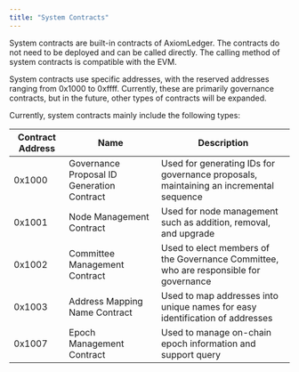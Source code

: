 ```yaml
---
title: "System Contracts"
---
```


System contracts are built-in contracts of AxiomLedger. The contracts do not need to be deployed and can be called directly. The calling method of system contracts is compatible with the EVM.

System contracts use specific addresses, with the reserved addresses ranging from 0x1000 to 0xffff. Currently, these are primarily governance contracts, but in the future, other types of contracts will be expanded. 

Currently, system contracts mainly include the following types:


| Contract Address | Name                                        | Description                                                                            |
| ---------------- | ------------------------------------------- | -------------------------------------------------------------------------------------- |
| 0x1000           | Governance Proposal ID Generation Contract  | Used for generating IDs for governance proposals, maintaining an incremental sequence                           |
| 0x1001           | Node Management Contract                    | Used for node management such as addition, removal, and upgrade                   |
| 0x1002           | Committee Management Contract               | Used to elect members of the Governance Committee, who are responsible for governance |
| 0x1003           | Address Mapping Name Contract               | Used to map addresses into unique names for easy identification of addresses        |
| 0x1007           | Epoch Management Contract                   | Used to manage on-chain epoch information and support query         |
